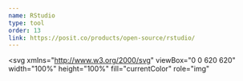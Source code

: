 ```yaml
---
name: RStudio
type: tool
order: 13
link: https://posit.co/products/open-source/rstudio/
---
```


<svg
  xmlns="http://www.w3.org/2000/svg"
  viewBox="0 0 620 620"
  width="100%"
  height="100%"
  fill="currentColor"
  role="img"
>
  <defs>
    <mask id="rstudio-logo">
      <path
        d="M529.179 529.179c120.983-120.984 120.983-317.136 0-438.12-120.984-120.983-317.136-120.983-438.12 0-120.983 120.984-120.983 317.136 0 438.12 120.984 120.983 317.136 120.983 438.12 0Z"
        fill="#fff"
      />
      <path
        d="M416.141 408.989h33.6v26.1h-51.3l-85-127.4h-45.3v101.3h44.3v26.1h-111.5v-26.1h38.3v-224.5l-38.3-4.7v-24.7c14.5 3.3 27.1 5.6 42.9 5.6 23.8 0 48.1-5.6 71.9-5.6 46.2 0 89.1 21 89.1 72.3 0 39.7-23.8 64.9-60.7 75.6l72 106Zm-148-126.5 24.3.5c59.3.9 82.1-21.9 82.1-52.3 0-35.5-25.7-49.5-58.3-49.5-15.4 0-31.3 1.4-48.1 3.3v98Z"
        fill="#000"
      />
    </mask>
  </defs>
  <path mask="url(#rstudio-logo)" fill="currentColor" d="M0 0h620v620H0z" />
</svg>
